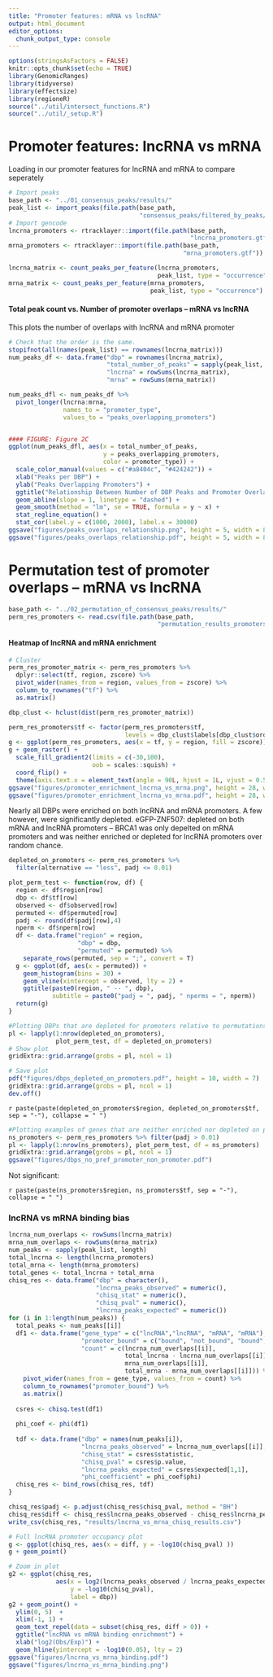 ```yaml
---
title: "Promoter features: mRNA vs lncRNA"
output: html_document
editor_options: 
  chunk_output_type: console
---
```


```r
options(stringsAsFactors = FALSE)
knitr::opts_chunk$set(echo = TRUE)
library(GenomicRanges)
library(tidyverse)
library(effectsize)
library(regioneR)
source("../util/intersect_functions.R")
source("../util/_setup.R")
```


# Promoter features: lncRNA vs mRNA

Loading in our promoter features for lncRNA and mRNA to compare seperately

```r
# Import peaks
base_path <- "../01_consensus_peaks/results/"
peak_list <- import_peaks(file.path(base_path,
                                    "consensus_peaks/filtered_by_peaks/"))
# Import gencode
lncrna_promoters <- rtracklayer::import(file.path(base_path,
                                                  "lncrna_promoters.gtf"))
mrna_promoters <- rtracklayer::import(file.path(base_path,
                                                "mrna_promoters.gtf"))

lncrna_matrix <- count_peaks_per_feature(lncrna_promoters, 
                                         peak_list, type = "occurrence")
mrna_matrix <- count_peaks_per_feature(mrna_promoters, 
                                       peak_list, type = "occurrence")
```

#### Total peak count vs. Number of promoter overlaps -- mRNA vs lncRNA

This plots the number of overlaps with lncRNA and mRNA promoter

```r
# Check that the order is the same.
stopifnot(all(names(peak_list) == rownames(lncrna_matrix)))
num_peaks_df <- data.frame("dbp" = rownames(lncrna_matrix),
                           "total_number_of_peaks" = sapply(peak_list, length),
                           "lncrna" = rowSums(lncrna_matrix),
                           "mrna" = rowSums(mrna_matrix))

num_peaks_dfl <- num_peaks_df %>% 
  pivot_longer(lncrna:mrna, 
               names_to = "promoter_type",
               values_to = "peaks_overlapping_promoters")


#### FIGURE: Figure 2C
ggplot(num_peaks_dfl, aes(x = total_number_of_peaks, 
                          y = peaks_overlapping_promoters, 
                          color = promoter_type)) +
  scale_color_manual(values = c("#a8404c", "#424242")) +
  xlab("Peaks per DBP") +
  ylab("Peaks Overlapping Promoters") +
  ggtitle("Relationship Between Number of DBP Peaks and Promoter Overlaps") +
  geom_abline(slope = 1, linetype = "dashed") +
  geom_smooth(method = "lm", se = TRUE, formula = y ~ x) + 
  stat_regline_equation() +
  stat_cor(label.y = c(1000, 2000), label.x = 30000)
ggsave("figures/peaks_overlaps_relationship.png", height = 5, width = 8)
ggsave("figures/peaks_overlaps_relationship.pdf", height = 5, width = 8)
```

# Permutation test of promoter overlaps -- mRNA vs lncRNA

```r
base_path <- "../02_permutation_of_consensus_peaks/results/"
perm_res_promoters <- read.csv(file.path(base_path,
                                         "permutation_results_promoters.csv"))
```

#### Heatmap of lncRNA and mRNA enrichment

```r
# Cluster
perm_res_promoter_matrix <- perm_res_promoters %>%
  dplyr::select(tf, region, zscore) %>%
  pivot_wider(names_from = region, values_from = zscore) %>%
  column_to_rownames("tf") %>%
  as.matrix()

dbp_clust <- hclust(dist(perm_res_promoter_matrix))

perm_res_promoters$tf <- factor(perm_res_promoters$tf,
                                levels = dbp_clust$labels[dbp_clust$order])
g <- ggplot(perm_res_promoters, aes(x = tf, y = region, fill = zscore))
g + geom_raster() + 
  scale_fill_gradient2(limits = c(-30,100),
                       oob = scales::squish) + 
  coord_flip() + 
  theme(axis.text.x = element_text(angle = 90L, hjust = 1L, vjust = 0.5))
ggsave("figures/promoter_enrichment_lncrna_vs_mrna.png", height = 28, width = 5)
ggsave("figures/promoter_enrichment_lncrna_vs_mrna.pdf", height = 28, width = 5)
```

Nearly all DBPs were enriched on both lncRNA and mRNA promoters. 
A few however, were significantly depleted.
eGFP-ZNF507: depleted on both mRNA and lncRNA promoters -- 
BRCA1 was only depelted on mRNA promoters and was neither enriched or 
depleted for lncRNA promoters over random chance.

```r
depleted_on_promoters <- perm_res_promoters %>% 
  filter(alternative == "less", padj <= 0.01)

plot_perm_test <- function(row, df) {
  region <- df$region[row]
  dbp <- df$tf[row]
  observed <- df$observed[row]
  permuted <- df$permuted[row]
  padj <- round(df$padj[row],4)
  nperm <- df$nperm[row]
  df <- data.frame("region" = region, 
                   "dbp" = dbp, 
                   "permuted" = permuted) %>%
    separate_rows(permuted, sep = ";", convert = T)
  g <- ggplot(df, aes(x = permuted)) + 
    geom_histogram(bins = 30) +
    geom_vline(xintercept = observed, lty = 2) +
    ggtitle(paste0(region, " -- ", dbp),
            subtitle = paste0("padj = ", padj, " nperms = ", nperm))
  return(g)
}

#Plotting DBPs that are depleted for promoters relative to permutations
pl <- lapply(1:nrow(depleted_on_promoters), 
             plot_perm_test, df = depleted_on_promoters)
# Show plot
gridExtra::grid.arrange(grobs = pl, ncol = 1)

# Save plot
pdf("figures/dbps_depleted_on_promoters.pdf", height = 10, width = 7)
gridExtra::grid.arrange(grobs = pl, ncol = 1)
dev.off()
```


`r paste(paste(depleted_on_promoters$region, depleted_on_promoters$tf, sep = "-"), collapse = " ")`


```r
#Plotting examples of genes that are neither enriched nor depleted on promoters
ns_promoters <- perm_res_promoters %>% filter(padj > 0.01)
pl <- lapply(1:nrow(ns_promoters), plot_perm_test, df = ns_promoters)
gridExtra::grid.arrange(grobs = pl, ncol = 1)
ggsave("figures/dbps_no_pref_promoter_non_promoter.pdf")
```

Not significant:

`r paste(paste(ns_promoters$region, ns_promoters$tf, sep = "-"), collapse = " ")`

### lncRNA vs mRNA binding bias

```r
lncrna_num_overlaps <- rowSums(lncrna_matrix)
mrna_num_overlaps <- rowSums(mrna_matrix)
num_peaks <- sapply(peak_list, length)
total_lncrna <- length(lncrna_promoters)
total_mrna <- length(mrna_promoters)
total_genes <- total_lncrna + total_mrna
chisq_res <- data.frame("dbp" = character(),
                        "lncrna_peaks_observed" = numeric(),
                        "chisq_stat" = numeric(),
                        "chisq_pval" = numeric(),
                        "lncrna_peaks_expected" = numeric())
for (i in 1:length(num_peaks)) {
  total_peaks <- num_peaks[[i]]
  df1 <- data.frame("gene_type" = c("lncRNA","lncRNA", "mRNA", "mRNA"),
                    "promoter_bound" = c("bound", "not_bound", "bound", "not_bound"),
                    "count" = c(lncrna_num_overlaps[[i]],
                                total_lncrna - lncrna_num_overlaps[[i]],
                                mrna_num_overlaps[[i]],
                                total_mrna - mrna_num_overlaps[[i]])) %>%
    pivot_wider(names_from = gene_type, values_from = count) %>%
    column_to_rownames("promoter_bound") %>%
    as.matrix()
  
  csres <- chisq.test(df1)
  
  phi_coef <- phi(df1)
  
  tdf <- data.frame("dbp" = names(num_peaks[i]),
                    "lncrna_peaks_observed" = lncrna_num_overlaps[[i]],
                    "chisq_stat" = csres$statistic,
                    "chisq_pval" = csres$p.value,
                    "lncrna_peaks_expected" = csres$expected[1,1],
                    "phi_coefficient" = phi_coef$phi)
  chisq_res <- bind_rows(chisq_res, tdf)
}

chisq_res$padj <- p.adjust(chisq_res$chisq_pval, method = "BH")
chisq_res$diff <- chisq_res$lncrna_peaks_observed - chisq_res$lncrna_peaks_expected
write_csv(chisq_res, "results/lncrna_vs_mrna_chisq_results.csv")

# Full lncRNA promoter occupancy plot
g <- ggplot(chisq_res, aes(x = diff, y = -log10(chisq_pval) ))
g + geom_point()  

# Zoom in plot
g2 <- ggplot(chisq_res, 
             aes(x = log2(lncrna_peaks_observed / lncrna_peaks_expected), 
                 y = -log10(chisq_pval),
                 label = dbp))
g2 + geom_point() + 
  ylim(0, 5)  + 
  xlim(-1, 1) +
  geom_text_repel(data = subset(chisq_res, diff > 0)) +
  ggtitle("lncRNA vs mRNA binding enrichment") +
  xlab("log2(Obs/Exp)") +
  geom_hline(yintercept = -log10(0.05), lty = 2)
ggsave("figures/lncrna_vs_mrna_binding.pdf")
ggsave("figures/lncrna_vs_mrna_binding.png")
```

